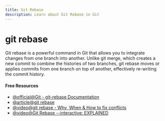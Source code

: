 ```yaml
---
title: Git Rebase
description: Learn about Git Rebase in Git
---
```


# git rebase

Git rebase is a powerful command in Git that allows you to integrate changes from one branch into another. Unlike git merge, which creates a new commit to combine the histories of two branches, git rebase moves or applies commits from one branch on top of another, effectively re-writing the commit history.

#### Free Resources

- [@official@Git - git-rebase Documentation](https://git-scm.com/docs/git-rebase)
- [@article@git rebase](https://www.atlassian.com/git/tutorials/rewriting-history/git-rebase)
- [@video@git rebase - Why, When &amp; How to fix conflicts](https://youtu.be/DkWDHzmMvyg?si=59jauQgkL-sMewzo)
- [@video@Git Rebase --interactive: EXPLAINED](https://youtu.be/H7RFt0Pxxp8?si=gLhfkVW_PmWHBQSs)
